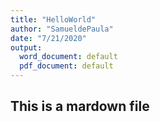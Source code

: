 ```yaml
---
title: "HelloWorld"
author: "SamueldePaula"
date: "7/21/2020"
output:
  word_document: default
  pdf_document: default
---
```


## This is a mardown file